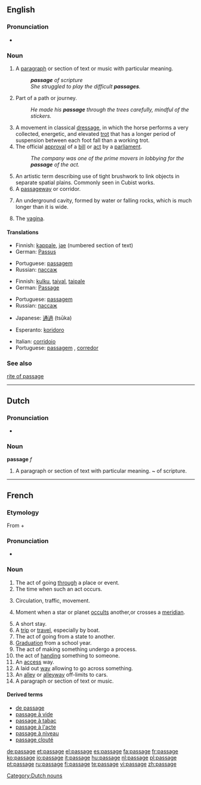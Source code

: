 ==English==

{{rank|touch|higher|military|891|passage|wood|matters|physical}}

===Pronunciation===
{{IPA|/ˈpæsɪʤ/}}
* {{audio|en-us-passage.ogg|Audio (US)}}

===Noun===
{{en-noun}}

# <!--DefA-->A [[paragraph]] or section of text or music with particular meaning.
#: '''''passage''' of scripture''
#: ''She struggled to play the difficult '''passages'''.''
# <!--DefA-->Part of a path or journey.
#: ''He made his '''passage''' through the trees carefully, mindful of the stickers.''
# <!--DefC--> {{dressage}} A movement in classical [[dressage]], in which the horse performs a very collected, energetic, and elevated [[trot]] that has a longer period of suspension between each foot fall than a working trot.
# The official [[approval]] of a [[bill]] or [[act]] by a [[parliament]].
#: ''The company was one of the prime movers in lobbying for the '''passage''' of the act.''
# <!--DefD-->An artistic term describing use of tight brushwork to link objects in separate spatial plains.  Commonly seen in Cubist works.
# A [[passageway]] or corridor.
# {{caving}} An underground cavity, formed by water or falling rocks, which is much longer than it is wide.
# {{slang}} The [[vagina]].

====Translations====
<!--DefA-->{{trans-top|section of text or music}}
* Finnish: [[kappale]], [[jae]] (numbered section of text)
* German: [[Passus]] {{m}}
{{trans-mid}}
* Portuguese: [[passagem]] {{f}}
* Russian: [[пассаж]]
{{trans-bottom}}

<!--DefB-->{{trans-top|part of a journey}}
* Finnish: [[kulku]], [[taival]], [[taipale]]
* German: [[Passage]] {{f}}
{{trans-mid}}
* Portuguese: [[passagem]] {{f}}
* Russian: [[пассаж]]
{{trans-bottom}}

{{trans-top|an official agreement of a bill or act}}
* Japanese: [[通過]] (tsūka)
{{trans-mid}}
{{trans-bottom}}

<!--DefE-->{{trans-top|passageway}}
* Esperanto: [[koridoro]]
{{trans-mid}}
* Italian: [[corridoio]] {{m}}
* Portuguese: [[passagem]] {{f}}, [[corredor]] {{m}}
{{trans-bottom}}

===See also===
[[rite of passage]]

----

==Dutch==

===Pronunciation===
* {{audio|Nl-passage.ogg|audio}}

===Noun===
'''passage''' ''f''

# <!--DefA-->A paragraph or section of text with particular meaning.  ~ of scripture.

[[Category:Dutch nouns]]

----

==French==

===Etymology===
From {{term|passer#French|passer}} + {{term|-age}}

===Pronunciation===
* {{audio|Fr-passage.ogg|audio}}

===Noun===
{{fr-noun|m}}

# The act of going [[through]] a place or event.
# The time when such an act occurs.
# {{uncountable}} Circulation, traffic, movement.
# {{astronomy|lang=fr}} Moment when a star or planet [[occult]]s another,or crosses a [[meridian]].
# A short stay.
# A [[trip]] or [[travel]], especially by boat.
# The act of going from a state to another.
# [[graduation|Graduation]] from a school year.
# The act of making something undergo a process.
# the act of [[hand]]ing something to someone.
# An [[access]] way.
# A laid out [[way]] allowing to go across something.
# An [[alley]] or [[alleyway]] off-limits to cars.
# A paragraph or section of text or music.

====Derived terms====
* [[de passage]]
* [[passage à vide]]
* [[passage à tabac]]
* [[passage à l'acte]]
* [[passage à niveau]]
* [[passage clouté]]

[[de:passage]]
[[et:passage]]
[[el:passage]]
[[es:passage]]
[[fa:passage]]
[[fr:passage]]
[[ko:passage]]
[[io:passage]]
[[it:passage]]
[[hu:passage]]
[[nl:passage]]
[[pl:passage]]
[[pt:passage]]
[[ru:passage]]
[[fi:passage]]
[[te:passage]]
[[vi:passage]]
[[zh:passage]]